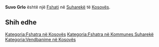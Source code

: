 {{Fshat në Kosovës
 | Emri                = Suvo Grlo
 | EmriAlt                = Suhogerile,Suhogerlla,Suhogerlle,Suhogrlo,Suhogërilë,Suhogërlla,Suhogërllë,Suvo Grlo,Suvogerll,Suvogërll,Syrigane,Syriganë,Syrigona,Syrigone,Syrigonë,Суво Грло
 | Emri (Rasa dhanore) = 
 | Figura              = 
 | Shteti              = Kosovës
 | Komuna              = Suharekë
 | Kodi postar         = 
 | Sipërfaqja          = 

 | Popullsia           = 

 | Regj. i popullsisë  = 
 | Dend. e popullsisë  = 
 | Faqja zyrtare       = 
 <!--- Koordinatat ----> 
 | Gjerësia            = 42.81694
 | Gjatësia            = 20.65833
 | Lartësia            = 
}}
'''Suvo Grlo''' është një [[Fshati]] në [[Suharekë]] të [[Kosovës]].

<!-- == Gjeografia == -->
<!-- == Historia == -->
<!-- == Demografia == -->
== Shih edhe ==
{{Komuna Suharekë}}
{{Kosovo-Administrata-Cung}}

[[Kategoria:Fshatra në Kosovës]]
[[Kategoria:Fshatra në Kommunes Suharekë]]
[[Kategoria:Vendbanime në Kosovës]]